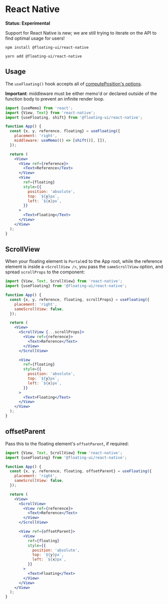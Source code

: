 
# React Native

**Status: Experimental**

Support for React Native is new; we are still trying to iterate
on the API to find optimal usage for users!

```shell
npm install @floating-ui/react-native
```

```shell
yarn add @floating-ui/react-native
```

## Usage

The `useFloating()` hook accepts all of
[computePosition's options](/docs/computePosition#options).

**Important**: middleware must be either memo'd or declared
outside of the function body to prevent an infinite render loop.

```jsx
import {useMemo} from 'react';
import {View, Text} from 'react-native';
import {useFloating, shift} from '@floating-ui/react-native';

function App() {
  const {x, y, reference, floating} = useFloating({
    placement: 'right',
    middleware: useMemo(() => [shift()], []),
  });

  return (
    <View>
      <View ref={reference}>
        <Text>Reference</Text>
      </View>
      <View
        ref={floating}
        style={{
          position: 'absolute',
          top: `${y}px`,
          left: `${x}px`,
        }}
      >
        <Text>Floating</Text>
      </View>
    </View>
  );
}
```

## ScrollView

When your floating element is `Portal`ed to the App root, while
the reference element is inside a `<ScrollView />`, you pass the
`sameScrollView` option, and spread `scrollProps` to the
component:

```jsx {5,7,12}
import {View, Text, ScrollView} from 'react-native';
import {useFloating} from '@floating-ui/react-native';

function App() {
  const {x, y, reference, floating, scrollProps} = useFloating({
    placement: 'right',
    sameScrollView: false,
  });

  return (
    <View>
      <ScrollView {...scrollProps}>
        <View ref={reference}>
          <Text>Reference</Text>
        </View>
      </ScrollView>

      <View
        ref={floating}
        style={{
          position: 'absolute',
          top: `${y}px`,
          left: `${x}px`,
        }}
      >
        <Text>Floating</Text>
      </View>
    </View>
  );
}
```

## offsetParent

Pass this to the floating element's `offsetParent`, if required:

```jsx {5,18}
import {View, Text, ScrollView} from 'react-native';
import {useFloating} from '@floating-ui/react-native';

function App() {
  const {x, y, reference, floating, offsetParent} = useFloating({
    placement: 'right',
    sameScrollView: false,
  });

  return (
    <View>
      <ScrollView>
        <View ref={reference}>
          <Text>Reference</Text>
        </View>
      </ScrollView>

      <View ref={offsetParent}>
        <View
          ref={floating}
          style={{
            position: 'absolute',
            top: `${y}px`,
            left: `${x}px`,
          }}
        >
          <Text>Floating</Text>
        </View>
      </View>
    </View>
  );
}
```
